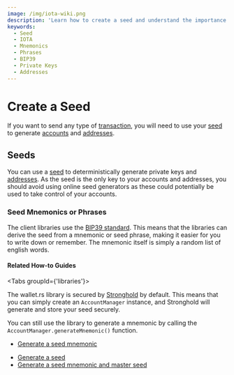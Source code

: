 ```yaml
---
image: /img/iota-wiki.png
description: 'Learn how to create a seed and understand the importance of seed mnemonics or phrases for generating private keys and addresses securely in the IOTA ecosystem.'
keywords:
  - Seed
  - IOTA
  - Mnemonics
  - Phrases
  - BIP39
  - Private Keys
  - Addresses
---
```



# Create a Seed

If you want to send any type of [transaction](./../simple-transfer.mdx), you will need to use
your [seed](#seeds) to generate [accounts](#accounts) and [addresses](#addresses).

## Seeds

You can use a [seed](https://wiki.iota.org/iota.rs/explanations/seeds/) to deterministically generate private keys and
[addresses](#addresses). As the seed is the only key to your accounts and addresses, you should avoid using online
seed generators as these could potentially be used to take control of your accounts.

### Seed Mnemonics or Phrases

The client libraries use the [BIP39 standard](https://en.bitcoin.it/wiki/BIP_0039). This means that the libraries can
derive the seed from a mnemonic or seed phrase, making it easier for you to write down or remember. The mnemonic itself
is simply a random list of english words.

#### Related How-to Guides

<Tabs groupId={'libraries'}>
<TabItem value="wallet.rs" label="wallet.rs" >

The wallet.rs library is secured by [Stronghold](https://wiki.iota.org/shimmer/stronghold/welcome) by default. This
means that you can simply create an `AccountManager` instance, and Stronghold will generate and store your seed securely.

You can still use the library to generate a mnemonic by calling the `AccountManager.generateMnemonic()` function.

</TabItem>
<TabItem value="iota.rs" label="iota.rs">

- [Generate a seed mnemonic](https://wiki.iota.org/shimmer/iota.rs/how_tos/generate_mnemonic/)

</TabItem>
<TabItem value="iota.js" label="iota.js">

- [Generate a seed](https://wiki.iota.org/shimmer/iotajs/how_tos/address/#generate-a-seed)
- [Generate a seed mnemonic and master seed](https://wiki.iota.org/shimmer/iotajs/tutorials/value-transactions/generate-a-seed/#generate-an-ed25519-master-seed)

</TabItem>
</Tabs>
